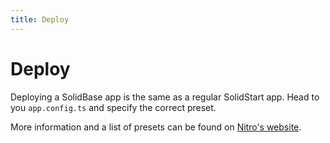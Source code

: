 ```yaml
---
title: Deploy
---
```


# Deploy

Deploying a SolidBase app is the same as a regular SolidStart app.
Head to you `app.config.ts` and specify the correct preset.

More information and a list of presets can be found on [Nitro's website](https://nitro.build/deploy).
